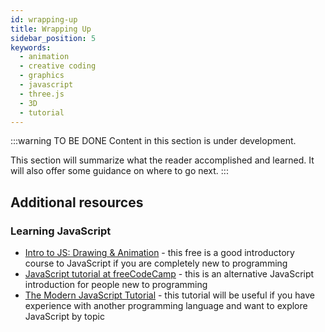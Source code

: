 ```yaml
---
id: wrapping-up
title: Wrapping Up
sidebar_position: 5
keywords:
  - animation
  - creative coding
  - graphics
  - javascript
  - three.js
  - 3D
  - tutorial
---
```


:::warning TO BE DONE
Content in this section is under development.

This section will summarize what the reader accomplished and learned. It will also offer some guidance on where to go next.
:::

## Additional resources

### Learning JavaScript

* [Intro to JS: Drawing & Animation](https://www.khanacademy.org/computing/computer-programming/programming) - this free is a good introductory course to JavaScript if you are completely new to programming
* [JavaScript tutorial at freeCodeCamp](https://www.freecodecamp.org/news/full-javascript-course-for-beginners/) - this is an alternative JavaScript introduction for people new to programming
* [The Modern JavaScript Tutorial](https://javascript.info/) - this tutorial will be useful if you have experience with another programming language and want to explore JavaScript by topic

[^2]: [Use of SI units in three.js (GitHub Issue)](https://github.com/mrdoob/three.js/issues/6259)
